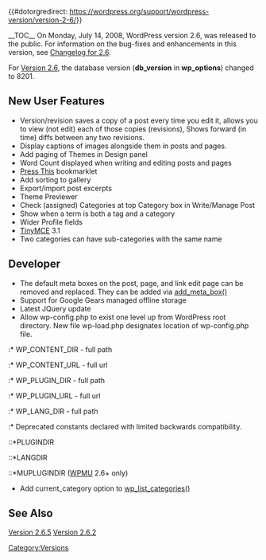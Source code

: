 {{#dotorgredirect: https://wordpress.org/support/wordpress-version/version-2-6/}}
{{Languages|
{{en|Version 2.6}}
{{ja|Version 2.6}}
}}

__TOC__
On Monday, July 14, 2008, WordPress version 2.6, was released to the public. For information on the bug-fixes and enhancements in this version, see [[Changelog/2.6|Changelog for 2.6]].  

For [[Version_2.6|Version 2.6]], the database version ('''db_version''' in '''wp_options''') changed to 8201.

== New User Features ==
* Version/revision saves a copy of a post every time you edit it, allows you to view (not edit) each of those copies (revisions), Shows forward (in time) diffs between any two revisions.
* Display captions of images alongside them in posts and pages.
* Add paging of Themes in Design panel
* Word Count displayed when writing and editing posts and pages
* [[Press This]] bookmarklet
* Add sorting to gallery 
* Export/import post excerpts
* Theme Previewer
* Check (assigned) Categories at top Category box in Write/Manage Post
* Show when a term is both a tag and a category
* Wider Profile fields
* [[TinyMCE]] 3.1
* Two categories can have sub-categories with the same name

== Developer ==

* The default meta boxes on the post, page, and link edit page can be removed and replaced. They can be added via [[Function_Reference/add_meta_box|add_meta_box()]]
* Support for Google Gears managed offline storage
* Latest JQuery update
* Allow wp-config.php to exist one level up from WordPress root directory. New file wp-load.php designates location of wp-config.php file.
:* WP_CONTENT_DIR - full path
:* WP_CONTENT_URL - full url
:* WP_PLUGIN_DIR - full path
:* WP_PLUGIN_URL - full url
:* WP_LANG_DIR - full path
:* Deprecated constants declared with limited backwards compatibility.
::*PLUGINDIR
::*LANGDIR
::*MUPLUGINDIR ([[WPMU]] 2.6+ only)
* Add current_category option to [[Template_Tags/wp_list_categories|wp_list_categories()]]

== See Also ==

[[Version_2.6.5|Version 2.6.5]]
[[Version_2.6.2|Version 2.6.2]]

{{Versions}}

[[Category:Versions]]